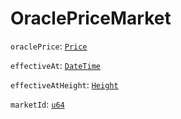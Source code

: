 
# OraclePriceMarket

`oraclePrice`: [`Price`]

`effectiveAt`: [`DateTime`]

`effectiveAtHeight`: [`Height`]

`marketId`: [`u64`]

[`Price`]: /types/price
[`DateTime`]: /types/date_time
[`Height`]: /types/height
[`u64`]: /types/u64
